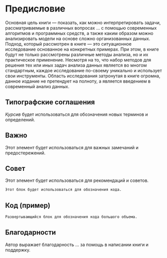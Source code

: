 # Предисловие {.unnumbered}

Основная цель книги --- показать, как можно интерпретировать задачи, рассматриваемые в различных вопросах ... с помощью современных алгоритмов и программных средств, а также каким образом можно анализировать модели на основе сложно организованных данных. Подход, который рассмотрен в книге --- это ситуационное исследование основанное на конкретных примерах. При этом, в книге будут не только рассмотрены различные методы анализа, но и их практическое применение. Несмотря на то, что набор методов для решения тех или иных задач анализа данных является во многом стандартным, каждое исследование по-своему уникально и использует свои инструменты. Область исследования затронутая в книге огромна, данное издание не претендует на полноту, а является введением в современный анализ данных.

## Типографские соглашения

*Курсив* будет использоваться для обозначения новых терминов и определений.

:::{.callout-important}
## Важно

Этот элемент будет использоваться для важных замечаний и предостережений.
:::

:::{.callout-tip}
## Совет

Этот элемент будет использоваться для рекомендаций и советов.
:::

```.r
Этот блок будет использоваться для обозначения кода.
```

:::{.callout-note collapse="true" icon=false}
## Код (пример)

```.r
Развертывающийся блок для обозначения кода большого объема.
```

:::

## Благодарности

Автор выражает благодарность ... за помощь в написании книги и поддержку.